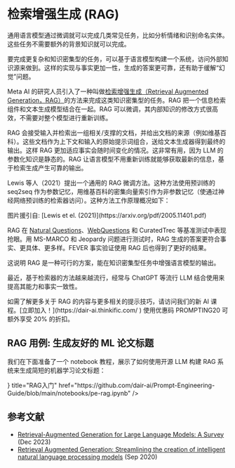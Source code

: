 # 检索增强生成 (RAG)


通用语言模型通过微调就可以完成几类常见任务，比如分析情绪和识别命名实体。这些任务不需要额外的背景知识就可以完成。

要完成更复杂和知识密集型的任务，可以基于语言模型构建一个系统，访问外部知识源来做到。这样的实现与事实更加一性，生成的答案更可靠，还有助于缓解“幻觉”问题。

Meta AI 的研究人员引入了一种叫做[检索增强生成（Retrieval Augmented Generation，RAG）](https://ai.facebook.com/blog/retrieval-augmented-generation-streamlining-the-creation-of-intelligent-natural-language-processing-models/)的方法来完成这类知识密集型的任务。RAG 把一个信息检索组件和文本生成模型结合在一起。RAG 可以微调，其内部知识的修改方式很高效，不需要对整个模型进行重新训练。

RAG 会接受输入并检索出一组相关/支撑的文档，并给出文档的来源（例如维基百科）。这些文档作为上下文和输入的原始提示词组合，送给文本生成器得到最终的输出。这样 RAG 更加适应事实会随时间变化的情况。这非常有用，因为 LLM 的参数化知识是静态的。RAG 让语言模型不用重新训练就能够获取最新的信息，基于检索生成产生可靠的输出。

Lewis 等人（2021）提出一个通用的 RAG 微调方法。这种方法使用预训练的 seq2seq 作为参数记忆，用维基百科的密集向量索引作为非参数记忆（使通过神经网络预训练的检索器访问）。这种方法工作原理概况如下：

<Screenshot src={RAG} alt="RAG" />
图片援引自: [Lewis et el. (2021)](https://arxiv.org/pdf/2005.11401.pdf)

RAG 在 [Natural Questions](https://ai.google.com/research/NaturalQuestions)、[WebQuestions](https://paperswithcode.com/dataset/webquestions) 和 CuratedTrec 等基准测试中表现抢眼。用 MS-MARCO 和 Jeopardy 问题进行测试时，RAG 生成的答案更符合事实、更具体、更多样。FEVER 事实验证使用 RAG 后也得到了更好的结果。

这说明 RAG 是一种可行的方案，能在知识密集型任务中增强语言模型的输出。

最近，基于检索器的方法越来越流行，经常与 ChatGPT 等流行 LLM 结合使用来提高其能力和事实一致性。

<Callout type= "info" emoji="🎓">
如需了解更多关于 RAG 的内容与更多相关的提示技巧，请访问我们的新 AI 课程。[立即加入！](https://dair-ai.thinkific.com/ )
使用优惠码 PROMPTING20 可额外享受 20% 的折扣。
</Callout>

## RAG 用例: 生成友好的 ML 论文标题

我们在下面准备了一个 notebook 教程，展示了如何使用开源 LLM 构建 RAG 系统来生成简短的机器学习论文标题：

<Cards>
    <Card
    icon={<CodeIcon />}
    title="RAG入门"
    href="https://github.com/dair-ai/Prompt-Engineering-Guide/blob/main/notebooks/pe-rag.ipynb"
    />
</Cards>


## 参考文献

- [Retrieval-Augmented Generation for Large Language Models: A Survey](https://arxiv.org/abs/2312.10997) (Dec 2023)
- [Retrieval Augmented Generation: Streamlining the creation of intelligent natural language processing models](https://ai.meta.com/blog/retrieval-augmented-generation-streamlining-the-creation-of-intelligent-natural-language-processing-models/) (Sep 2020)